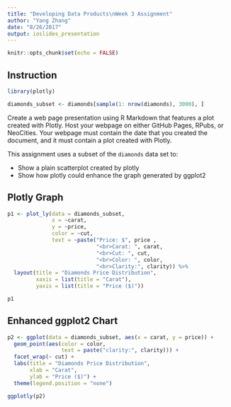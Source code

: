 ```yaml
---
title: "Developing Data Products\nWeek 3 Assignment"
author: "Yang Zhang"
date: "8/26/2017"
output: ioslides_presentation
---
```


```r
knitr::opts_chunk$set(echo = FALSE)
```

## Instruction

```r
library(plotly)

diamonds_subset <- diamonds[sample(1: nrow(diamonds), 3000), ]
```

Create a web page presentation using R Markdown that features a plot created with Plotly. Host your webpage on either GitHub Pages, RPubs, or NeoCities. Your webpage must contain the date that you created the document, and it must contain a plot created with Plotly. 

This assignment uses a subset of the `diamonds` data set to:

* Show a plain scatterplot created by plotly
* Show how plotly could enhance the graph generated by ggplot2

## Plotly Graph

```r
p1 <- plot_ly(data = diamonds_subset,
              x = ~carat,
              y = ~price,
              color = ~cut,
              text = ~paste("Price: $", price ,
                            "<br>Carat: ", carat,
                            "<br>Cut: ", cut,
                            "<br>Color: ", color, 
                            "<br>Clarity:", clarity)) %>%
  layout(title = "Diamonds Price Distribution",
         xaxis = list(title = "Carat"),
         yaxis = list(title = "Price ($)"))

p1
```

## Enhanced ggplot2 Chart

```r
p2 <- ggplot(data = diamonds_subset, aes(x = carat, y = price)) +
  geom_point(aes(color = color,
                 text = paste("clarity:", clarity))) +
  facet_wrap(~ cut) +
  labs(title = "Diamonds Price Distribution",
       xlab = "Carat",
       ylab = "Price ($)") +
  theme(legend.position = "none")

ggplotly(p2)
```
